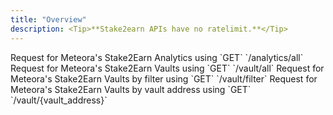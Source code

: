 ```yaml
---
title: "Overview"
description: <Tip>**Stake2earn APIs have no ratelimit.**</Tip>
---
```


<CardGroup>
  <Card title="get_all_analytics"  icon="file-code" iconType="solid" href="/api-reference/analytics/get_all_analytics">
    Request for Meteora's Stake2Earn Analytics using `GET` `/analytics/all`
  </Card>

  <Card title="get_all_vaults"  icon="file-code" iconType="solid" href="/api-reference/vaults/get_all_vaults">
    Request for Meteora's Stake2Earn Vaults using `GET` `/vault/all`
  </Card>
  <Card title="filter_vaults"  icon="file-code" iconType="solid" href="/api-reference/vaults/filter_vaults">
    Request for Meteora's Stake2Earn Vaults by filter using `GET` `/vault/filter`
  </Card>
  <Card title="get_one_vault"  icon="file-code" iconType="solid" href="/api-reference/vaults/get_one_vault">
    Request for Meteora's Stake2Earn Vaults by vault address using `GET` `/vault/{vault_address}`
  </Card>
</CardGroup>